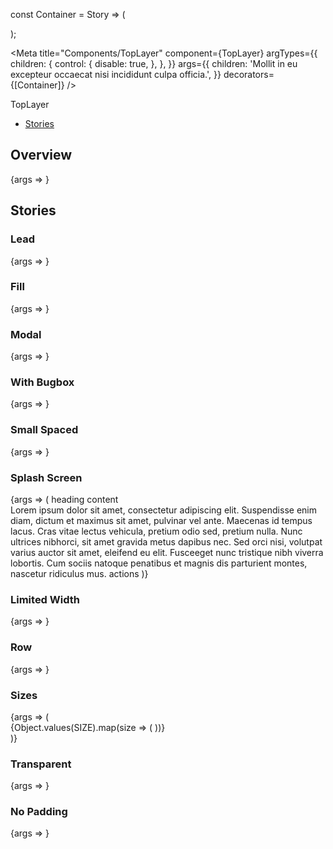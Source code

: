 const Container = Story => (
  <div
    style={{
      minHeight: '300px',
      position: 'relative',
      width: '100%',
      boxSizing: 'border-box',
      background: hex['gray-50'],
      padding: 15,
      display: 'flex',
    }}
  >
    <Story />
  </div>
);

<Meta
  title="Components/TopLayer"
  component={TopLayer}
  argTypes={{
    children: {
      control: {
        disable: true,
      },
    },
  }}
  args={{
    children: 'Mollit in eu excepteur occaecat nisi incididunt culpa officia.',
  }}
  decorators={[Container]}
/>

<PageHeader>TopLayer</PageHeader>

- [Stories](#stories)

## Overview

<Canvas>
  <Story name="Default">{args => <TopLayer {...args} />}</Story>
</Canvas>

<ArgsTable story="Default" />

## Stories

### Lead

<Canvas>
  <Story name="Lead">{args => <TopLayer {...args} lead />}</Story>
</Canvas>

### Fill

<Canvas>
  <Story name="Fill">{args => <TopLayer {...args} fill />}</Story>
</Canvas>

### Modal

<Canvas>
  <Story name="Modal">{args => <TopLayer {...args} modal />}</Story>
</Canvas>

### With Bugbox

<Canvas>
  <Story name="With Bugbox">{args => <TopLayer {...args} withBugbox />}</Story>
</Canvas>

### Small Spaced

<Canvas>
  <Story name="Small Spaced">
    {args => <TopLayer {...args} smallSpaced />}
  </Story>
</Canvas>

### Splash Screen

<Canvas>
  <Story name="Splash Screen">
    {args => (
      <TopLayer {...args} splashScreen>
        <ContentBox>
          <ContentBoxContent spacedBottom={CONTENT_BOX_SPACING_SIZE.LARGE}>
            heading
          </ContentBoxContent>
          <ContentBoxContent spacedBottom={CONTENT_BOX_SPACING_SIZE.LARGE}>
            content
            <br />
            Lorem ipsum dolor sit amet, consectetur adipiscing elit. Suspendisse
            enim diam, dictum et maximus sit amet, pulvinar vel ante. Maecenas
            id tempus lacus. Cras vitae lectus vehicula, pretium odio sed,
            pretium nulla. Nunc ultrices nibhorci, sit amet gravida metus
            dapibus nec. Sed orci nisi, volutpat varius auctor sit amet,
            eleifend eu elit. Fusceeget nunc tristique nibh viverra lobortis.
            Cum sociis natoque penatibus et magnis dis parturient montes,
            nascetur ridiculus mus.
          </ContentBoxContent>
          <ContentBoxActions>actions</ContentBoxActions>
        </ContentBox>
      </TopLayer>
    )}
  </Story>
</Canvas>

### Limited Width

<Canvas>
  <Story name="Limited Width">
    {args => <TopLayer {...args} limitedWidth />}
  </Story>
</Canvas>

### Row

<Canvas>
  <Story name="Row">{args => <TopLayer {...args} row />}</Story>
</Canvas>

### Sizes

<Canvas>
  <Story name="Sizes">
    {args => (
      <div>
        {Object.values(SIZE).map(size => (
          <StoryVariant label={`size - ${size}`} key={size} whiteText>
            <TopLayer {...args} size={size} />
          </StoryVariant>
        ))}
      </div>
    )}
  </Story>
</Canvas>

### Transparent

<Canvas>
  <Story name="Transparent">{args => <TopLayer {...args} transparent />}</Story>
</Canvas>

### No Padding

<Canvas>
  <Story name="No Padding">{args => <TopLayer {...args} noPadding />}</Story>
</Canvas>
